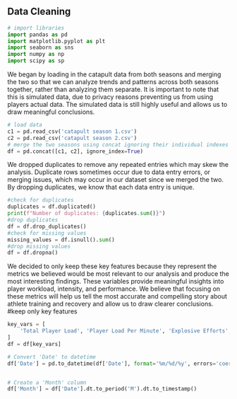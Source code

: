 ## Data Cleaning
```python
# import libraries
import pandas as pd
import matplotlib.pyplot as plt
import seaborn as sns
import numpy as np
import scipy as sp
```
We began by loading in the catapult data from both seasons and merging the two so that we can analyze trends and patterns across both seasons together, rather than analyzing them separate. It is important to note that this is simulated data, due to privacy reasons preventing us from using players actual data. The simulated data is still highly useful and allows us to draw meaningful conclusions.
```python
# load data
c1 = pd.read_csv('catapult season 1.csv')
c2 = pd.read_csv('catapult season 2.csv')
# merge the two seasons using concat ignoring their individual indexes
df = pd.concat([c1, c2], ignore_index=True)
```
We dropped duplicates to remove any repeated entries which may skew the analysis. Duplicate rows sometimes occur due to data entry errors, or merging issues, which may occur in our dataset since we merged the two. By dropping duplicates, we know that each data entry is unique.
```python
#check for duplicates
duplicates = df.duplicated()
print(f"Number of duplicates: {duplicates.sum()}")
#drop duplicates
df = df.drop_duplicates()
#check for missing values
missing_values = df.isnull().sum()
#drop missing values
df = df.dropna()

```

We decided to only keep these key features because they represent the metrics we believed would be most relevant to our analysis and produce the most interesting findings. These variables provide meaningful insights into player workload, intensity, and performance. We believe that focusing on these metrics will help us tell the most accurate and compelling story about athlete training and recovery and allow us to draw clearer conclusions.
#keep only key features
```python
key_vars = [
    'Total Player Load', 'Player Load Per Minute', 'Explosive Efforts', 'Session Total Jump', 'Session Jumps Per Minute', 'Total IMA', 'IMA/Min', 'Position', 'Date'
]
df = df[key_vars]

# Convert 'Date' to datetime
df['Date'] = pd.to_datetime(df['Date'], format='%m/%d/%y', errors='coerce')


# Create a 'Month' column
df['Month'] = df['Date'].dt.to_period('M').dt.to_timestamp()
```
